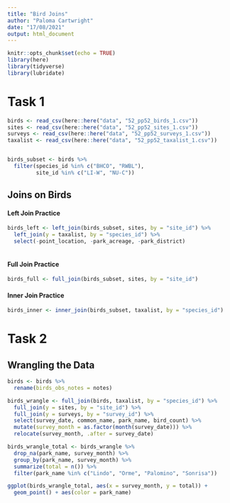 ```yaml
---
title: "Bird Joins"
author: "Paloma Cartwright"
date: "17/08/2021"
output: html_document
---
```


```r
knitr::opts_chunk$set(echo = TRUE)
library(here)
library(tidyverse)
library(lubridate)
```

# Task 1

```r
birds <- read_csv(here::here("data", "52_pp52_birds_1.csv"))
sites <- read_csv(here::here("data", "52_pp52_sites_1.csv"))
surveys <- read_csv(here::here("data", "52_pp52_surveys_1.csv"))
taxalist <- read_csv(here::here("data", "52_pp52_taxalist_1.csv"))


birds_subset <- birds %>% 
  filter(species_id %in% c("BHCO", "RWBL"),
         site_id %in% c("LI-W", "NU-C"))


```

## Joins on Birds

#### Left Join Practice

```r

birds_left <- left_join(birds_subset, sites, by = "site_id") %>% 
  left_join(y = taxalist, by = "species_id") %>% 
  select(-point_location, -park_acreage, -park_district)
  

```

#### Full Join Practice

```r
birds_full <- full_join(birds_subset, sites, by = "site_id")
```

#### Inner Join Practice

```r
birds_inner <- inner_join(birds_subset, taxalist, by = "species_id")
```

# Task 2

## Wrangling the Data

```r
birds <- birds %>% 
  rename(birds_obs_notes = notes)

birds_wrangle <- full_join(birds, taxalist, by = "species_id") %>% 
  full_join(y = sites, by = "site_id") %>% 
  full_join(y = surveys, by = "survey_id") %>% 
  select(survey_date, common_name, park_name, bird_count) %>% 
  mutate(survey_month = as.factor(month(survey_date))) %>% 
  relocate(survey_month, .after = survey_date) 

birds_wrangle_total <- birds_wrangle %>% 
  drop_na(park_name, survey_month) %>% 
  group_by(park_name, survey_month) %>% 
  summarize(total = n()) %>% 
  filter(park_name %in% c("Lindo", "Orme", "Palomino", "Sonrisa"))

ggplot(birds_wrangle_total, aes(x = survey_month, y = total)) + 
  geom_point() + aes(color = park_name) 
```



